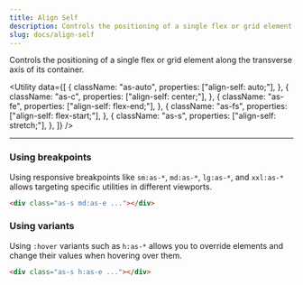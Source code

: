 ```yaml
---
title: Align Self
description: Controls the positioning of a single flex or grid element along the transverse axis of its container.
slug: docs/align-self
---
```


Controls the positioning of a single flex or grid element along the transverse axis of its container.

<Utility
  data={[
    {
      className: "as-auto",
      properties: ["align-self: auto;"],
    },
    {
      className: "as-c",
      properties: ["align-self: center;"],
    },
    {
      className: "as-fe",
      properties: ["align-self: flex-end;"],
    },
    {
      className: "as-fs",
      properties: ["align-self: flex-start;"],
    },
    {
      className: "as-s",
      properties: ["align-self: stretch;"],
    },
  ]}
/>

---

### Using breakpoints

Using responsive breakpoints like `sm:as-*`, `md:as-*`, `lg:as-*`, and `xxl:as-*` allows targeting specific utilities in different viewports.

```html "md:as-e"
<div class="as-s md:as-e ..."></div>
```

### Using variants

Using `:hover` variants such as `h:as-*` allows you to override elements and change their values when hovering over them.

```html "h:as-e"
<div class="as-s h:as-e ..."></div>
```

